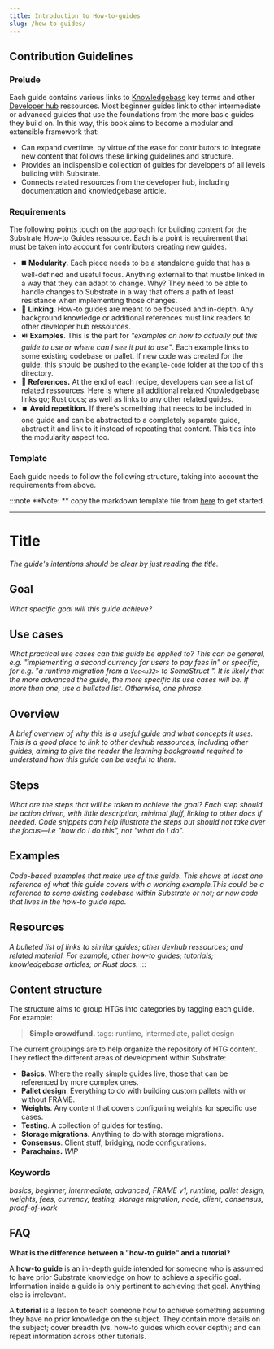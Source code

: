 ```yaml
---
title: Introduction to How-to-guides
slug: /how-to-guides/
---
```


## Contribution Guidelines
### Prelude
Each guide contains various links to [Knowledgebase](https://substrate.dev/docs/en/) key terms and other [Developer hub](https://substrate.dev/en/) ressources. Most beginner guides link to other intermediate or advanced guides that use the foundations from the more basic guides they build on. In this way, this book aims to become a modular and extensible framework that:

- Can expand overtime, by virtue of the ease for contributors to integrate new content that follows these linking guidelines and structure.
- Provides an indispensible collection of guides for developers of all levels building with Substrate.
- Connects related resources from the developer hub, including documentation and knowledgebase article.

### Requirements
The following points touch on the approach for building content for the Substrate How-to Guides ressource. Each is a point is requirement that must be taken into account for contributors creating new guides.

- :black_medium_square: **Modularity**. Each piece needs to be a standalone guide that has a well-defined and useful focus. Anything external to that mustbe linked in a way that they can adapt to change. Why? They need to be able to handle changes to Substrate in a way that offers a path of least resistance when implementing those changes.
- :link: **Linking**. How-to guides are meant to be focused and in-depth. Any background knowledge or additional references must link readers to other developer hub ressources. 
- ⏯️ **Examples**. This is the part for _"examples on how to actually put this guide to use or where can I see it put to use"_. Each example links to some existing codebase or pallet. If new code was created for the guide, this should be pushed to the `example-code` folder at the top of this directory.
- :satellite: **References.** At the end of each recipe, developers can see a list of related ressources. Here is where all additional related Knowledgebase links go; Rust docs; as well as links to any other related guides.
- ⏹️ **Avoid repetition.** If there's something that needs to be included in one guide and can be abstracted to a completely separate guide, abstract it and link to it instead of repeating that content. This ties into the modularity aspect too.

### Template 
Each guide needs to follow the following structure, taking into account the requirements from above.  

:::note **Note: ** copy the markdown template file from [here](https://github.com/substrate-developer-hub/substrate-how-to-guides/blob/main/docs/contribute/how-to-template.md) to get started.

---

# Title

_The guide's intentions should be clear by just reading the title._

## Goal

_What specific goal will this guide achieve?_

## Use cases

_What practical use cases can this guide be applied to? This can be general, e.g. "implementing a second currency for users to pay fees in" or specific, for e.g. "a runtime migration from a `Vec<u32>` to SomeStruct ". It is likely that the more advanced the guide, the more specific its use cases will be. If more than one, use a bulleted list. Otherwise, one phrase._

## Overview

_A brief overview of why this is a useful guide and what concepts it uses. This is a good place to link to other devhub ressources, including other guides, aiming to give the reader the learning background required to understand how this guide can be useful to them._

## Steps

_What are the steps that will be taken to achieve the goal? Each step should be action driven, with little description, minimal fluff,
linking to other docs if needed. Code snippets can help illustrate the steps but should not take over the focus&mdash;i.e "how do I do this", not "what do I do"._

## Examples

_Code-based examples that make use of this guide. This shows at least one reference of what this guide covers with a working example.This could be a reference to some existing codebase within Substrate or not; or new code that lives in the how-to guide repo._

## Resources

_A bulleted list of links to similar guides; other devhub ressources; and related material. For example, other how-to guides; tutorials; knowledgebase articles; or Rust docs._
:::
## Content structure

The structure aims to group HTGs into categories by tagging each guide. For example:

> **Simple crowdfund.** 
> tags: runtime, intermediate, pallet design


The current groupings are to help organize the repository of HTG content. They reflect the different
areas of development within Substrate:

- **Basics**. Where the really simple guides live, those that can be referenced by more complex ones.
- **Pallet design**. Everything to do with building custom pallets with or without FRAME.
- **Weights**. Any content that covers configuring weights for specific use cases.
- **Testing**. A collection of guides for testing.
- **Storage migrations**. Anything to do with storage migrations.
- **Consensus**. Client stuff, bridging, node configurations.
- **Parachains.** _WIP_

### Keywords

_basics, beginner, intermediate, advanced, FRAME v1, runtime, pallet design, weights, fees, currency, testing, 
storage migration, node, client, consensus, proof-of-work_ 

## FAQ

**What is the difference between a "how-to guide" and a tutorial?**

A **how-to guide** is an in-depth guide intended for someone who is assumed to have prior Substrate knowledge on how to achieve a specific goal. Information inside a guide is only pertinent to achieving that goal. Anything else is irrelevant.

A **tutorial** is a lesson to teach someone how to achieve something assuming they have no prior knowledge on the subject. They contain more details on the subject; cover breadth (vs. how-to guides which cover depth); and can repeat information across other tutorials.
